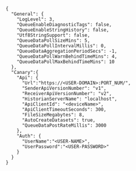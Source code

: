 ```
{
  "General": {
    "LogLevel": 3,
    "QueueEnableDiagnosticTags": false,
    "QueueEnableStringHistory": false,
    "Utf8StringSupport": false,
    "QueueDataPollSizeMins": 5,
    "QueueDataPollIntervalMillis": 0,
    "QueueDataAggregationPeriodSecs": -1,
    "QueueDataPollWarnBehindTimeMins": 4,
    "QueueDataPollMaxBehindTimeMins": 10
  },
  "Canary":{
    "Api": {
      "Url":"https://<USER-DOMAIN>:PORT_NUM/",
      "SenderApiVersionNumber": "v1",
      "ReceiverApiVersionNumber": "v2",
      "HistorianServerName": "localhost",
      "ApiClientId": "<deviceName>",
      "ApiClientTimeoutSeconds": 300,
      "FileSizeMegabytes": 8,
      "AutoCreateDatasets": true,
      "QueueDataPostRateMillis": 3000
    },
    "Auth": {
      "UserName":"<USER-NAME>",
      "UserPassword":"<USER-PASSWORD>"
    }
  }
}
```